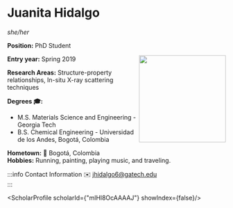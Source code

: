 


# Juanita Hidalgo
*she/her*

**Position:** PhD Student

<img src={profImage} width="200" align="right"/> 

**Entry year:** Spring 2019<br/>

**Research Areas:** Structure-property relationships, In-situ X-ray scattering techniques 

**Degrees 🎓:**
- M.S. Materials Science and Engineering - Georgia Tech 
- B.S. Chemical Engineering - Universidad de los Andes, Bogotá, Colombia 

**Hometown:** 🏡  Bogotá, Colombia<br/>
**Hobbies:** Running, painting, playing music, and traveling. 

:::info Contact Information
✉️ jhidalgo6@gatech.edu<br/>
:::

<ScholarProfile scholarId={"mlHl8OcAAAAJ"} showIndex={false}/>